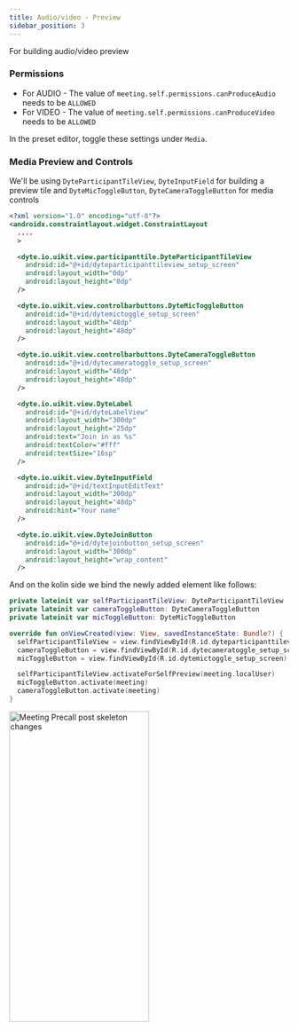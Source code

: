 ```yaml
---
title: Audio/video - Preview
sidebar_position: 3
---
```



For building audio/video preview

### Permissions

- For AUDIO - The value of `meeting.self.permissions.canProduceAudio` needs to be `ALLOWED`
- For VIDEO - The value of `meeting.self.permissions.canProduceVideo` needs to be `ALLOWED`

In the preset editor, toggle these settings under `Media`.

### Media Preview and Controls

We'll be using `DyteParticipantTileView`, `DyteInputField` for building a preview tile and
`DyteMicToggleButton`, `DyteCameraToggleButton` for media controls

```xml
<?xml version="1.0" encoding="utf-8"?>
<androidx.constraintlayout.widget.ConstraintLayout
  ....
  >

  <dyte.io.uikit.view.participanttile.DyteParticipantTileView
    android:id="@+id/dyteparticipanttileview_setup_screen"
    android:layout_width="0dp"
    android:layout_height="0dp"
  />

  <dyte.io.uikit.view.controlbarbuttons.DyteMicToggleButton
    android:id="@+id/dytemictoggle_setup_screen"
    android:layout_width="48dp"
    android:layout_height="48dp"
  />

  <dyte.io.uikit.view.controlbarbuttons.DyteCameraToggleButton
    android:id="@+id/dytecameratoggle_setup_screen"
    android:layout_width="48dp"
    android:layout_height="48dp"
  />

  <dyte.io.uikit.view.DyteLabel
    android:id="@+id/dyteLabelView"
    android:layout_width="300dp"
    android:layout_height="25dp"
    android:text="Join in as %s"
    android:textColor="#fff"
    android:textSize="16sp"
  />

  <dyte.io.uikit.view.DyteInputField
    android:id="@+id/textInputEditText"
    android:layout_width="300dp"
    android:layout_height="48dp"
    android:hint="Your name"
  />

  <dyte.io.uikit.view.DyteJoinButton
    android:id="@+id/dytejoinbutton_setup_screen"
    android:layout_width="300dp"
    android:layout_height="wrap_content"
  />
```

And on the kolin side we bind the newly added element like follows:

```kotlin
private lateinit var selfParticipantTileView: DyteParticipantTileView
private lateinit var cameraToggleButton: DyteCameraToggleButton
private lateinit var micToggleButton: DyteMicToggleButton

override fun onViewCreated(view: View, savedInstanceState: Bundle?) {
  selfParticipantTileView = view.findViewById(R.id.dyteparticipanttileview_setup_screen)
  cameraToggleButton = view.findViewById(R.id.dytecameratoggle_setup_screen)
  micToggleButton = view.findViewById(R.id.dytemictoggle_setup_screen)

  selfParticipantTileView.activateForSelfPreview(meeting.localUser)
  micToggleButton.activate(meeting)
  cameraToggleButton.activate(meeting)
}
```

<img
  src="/static/mobile/build-pre-call-ui/skeleton-page/android-setup-final-preview.png"
  width="252"
  height="560"
  alt="Meeting Precall post skeleton changes"
  className="mb-10"
/>
